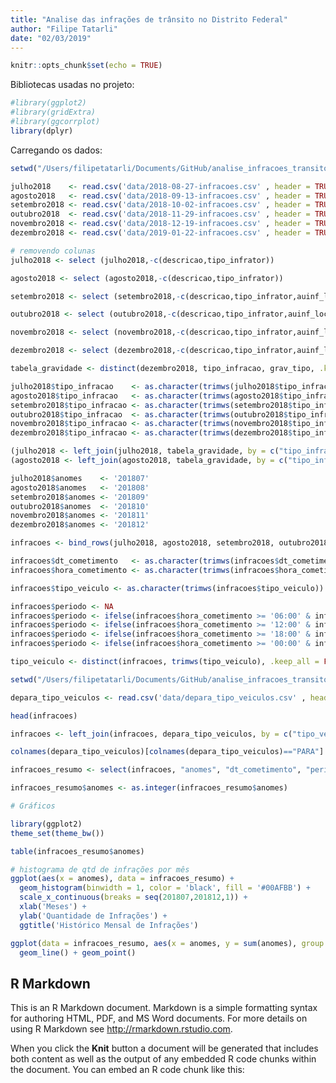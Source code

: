 ```yaml
---
title: "Analise das infrações de trânsito no Distrito Federal"
author: "Filipe Tatarli"
date: "02/03/2019"
---
```


```r
knitr::opts_chunk$set(echo = TRUE)
```

Bibliotecas usadas no projeto:
```r
#library(ggplot2)
#library(gridExtra)
#library(ggcorrplot)
library(dplyr)
```

Carregando os dados: 
```r
setwd("/Users/filipetatarli/Documents/GitHub/analise_infracoes_transito_DF/")

julho2018    <- read.csv('data/2018-08-27-infracoes.csv' , header = TRUE, sep = ";", stringsAsFactors = TRUE)
agosto2018   <- read.csv('data/2018-09-13-infracoes.csv' , header = TRUE, sep = ";", stringsAsFactors = TRUE)
setembro2018 <- read.csv('data/2018-10-02-infracoes.csv' , header = TRUE, sep = ";", stringsAsFactors = TRUE)
outubro2018  <- read.csv('data/2018-11-29-infracoes.csv' , header = TRUE, sep = ";", stringsAsFactors = TRUE)
novembro2018 <- read.csv('data/2018-12-19-infracoes.csv' , header = TRUE, sep = ";", stringsAsFactors = TRUE)
dezembro2018 <- read.csv('data/2019-01-22-infracoes.csv' , header = TRUE, sep = ";", stringsAsFactors = TRUE)
```


```r

# removendo colunas
julho2018 <- select (julho2018,-c(descricao,tipo_infrator))

agosto2018 <- select (agosto2018,-c(descricao,tipo_infrator))

setembro2018 <- select (setembro2018,-c(descricao,tipo_infrator,auinf_local_rodovia,auinf_local_km,auinf_local_referencia,auinf_local_latitude,auinf_local_longitude,auinf_local_complemento))

outubro2018 <- select (outubro2018,-c(descricao,tipo_infrator,auinf_local_rodovia,auinf_local_km,auinf_local_referencia,auinf_local_latitude,auinf_local_longitude,auinf_local_complemento))

novembro2018 <- select (novembro2018,-c(descricao,tipo_infrator,auinf_local_rodovia,auinf_local_km,auinf_local_referencia,auinf_local_latitude,auinf_local_longitude,auinf_local_complemento))

dezembro2018 <- select (dezembro2018,-c(descricao,tipo_infrator,auinf_local_rodovia,auinf_local_km,auinf_local_referencia,auinf_local_latitude,auinf_local_longitude,auinf_local_complemento))

tabela_gravidade <- distinct(dezembro2018, tipo_infracao, grav_tipo, .keep_all = FALSE)

julho2018$tipo_infracao    <- as.character(trimws(julho2018$tipo_infracao))
agosto2018$tipo_infracao   <- as.character(trimws(agosto2018$tipo_infracao))
setembro2018$tipo_infracao <- as.character(trimws(setembro2018$tipo_infracao))
outubro2018$tipo_infracao  <- as.character(trimws(outubro2018$tipo_infracao))
novembro2018$tipo_infracao <- as.character(trimws(novembro2018$tipo_infracao))
dezembro2018$tipo_infracao <- as.character(trimws(dezembro2018$tipo_infracao))

(julho2018 <- left_join(julho2018, tabela_gravidade, by = c("tipo_infracao" = "tipo_infracao")))
(agosto2018 <- left_join(agosto2018, tabela_gravidade, by = c("tipo_infracao" = "tipo_infracao")))

julho2018$anomes    <- '201807'
agosto2018$anomes   <- '201808' 
setembro2018$anomes <- '201809' 
outubro2018$anomes  <- '201810' 
novembro2018$anomes <- '201811' 
dezembro2018$anomes <- '201812'

infracoes <- bind_rows(julho2018, agosto2018, setembro2018, outubro2018, novembro2018, dezembro2018)

infracoes$dt_cometimento   <- as.character(trimws(infracoes$dt_cometimento))
infracoes$hora_cometimento <- as.character(trimws(infracoes$hora_cometimento))

infracoes$tipo_veiculo <- as.character(trimws(infracoes$tipo_veiculo))

infracoes$periodo <- NA
infracoes$periodo <- ifelse(infracoes$hora_cometimento >= '06:00' & infracoes$hora_cometimento <= '11:59', 'Manhã', infracoes$periodo)
infracoes$periodo <- ifelse(infracoes$hora_cometimento >= '12:00' & infracoes$hora_cometimento <= '17:59', 'Tarde', infracoes$periodo)
infracoes$periodo <- ifelse(infracoes$hora_cometimento >= '18:00' & infracoes$hora_cometimento <= '23:59', 'Noite', infracoes$periodo)
infracoes$periodo <- ifelse(infracoes$hora_cometimento >= '00:00' & infracoes$hora_cometimento <= '05:59', 'Madrugada', infracoes$periodo)

tipo_veiculo <- distinct(infracoes, trimws(tipo_veiculo), .keep_all = FALSE)

```

```r
setwd("/Users/filipetatarli/Documents/GitHub/analise_infracoes_transito_DF/")

depara_tipo_veiculos <- read.csv('data/depara_tipo_veiculos.csv' , header = TRUE, sep = ",", stringsAsFactors = TRUE)

head(infracoes)

infracoes <- left_join(infracoes, depara_tipo_veiculos, by = c("tipo_veiculo" = "DE"))

colnames(depara_tipo_veiculos)[colnames(depara_tipo_veiculos)=="PARA"] <- "PARA_tipo_veiculo"

infracoes_resumo <- select(infracoes, "anomes", "dt_cometimento", "periodo", "PARA_tipo_veiculo", "grav_tipo")

infracoes_resumo$anomes <- as.integer(infracoes_resumo$anomes)

```



```r
# Gráficos

library(ggplot2)
theme_set(theme_bw())

table(infracoes_resumo$anomes)

# histograma de qtd de infrações por mês
ggplot(aes(x = anomes), data = infracoes_resumo) + 
  geom_histogram(binwidth = 1, color = 'black', fill = '#00AFBB') +
  scale_x_continuous(breaks = seq(201807,201812,1)) +
  xlab('Meses') + 
  ylab('Quantidade de Infrações') +
  ggtitle('Histórico Mensal de Infrações')
```

```r

ggplot(data = infracoes_resumo, aes(x = anomes, y = sum(anomes), group = grav_tipo)) + 
  geom_line() + geom_point()
```


## R Markdown

This is an R Markdown document. Markdown is a simple formatting syntax for authoring HTML, PDF, and MS Word documents. For more details on using R Markdown see <http://rmarkdown.rstudio.com>.

When you click the **Knit** button a document will be generated that includes both content as well as the output of any embedded R code chunks within the document. You can embed an R code chunk like this:

```r

```

